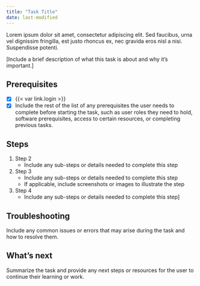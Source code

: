 ```yaml
---
title: "Task Title"
date: last-modified
---
```


Lorem ipsum dolor sit amet, consectetur adipiscing elit. Sed faucibus, urna vel dignissim fringilla, est justo rhoncus ex, nec gravida eros nisl a nisi. Suspendisse potenti. 

[Include a brief description of what this task is about and why it's important.]

::: {.prereq}

## Prerequisites

- [x] {{< var link.login >}}
- [x] Include the rest of the list of any prerequisites the user needs to complete before starting the task, such as user roles they need to hold, software prerequisites, access to certain resources, or completing previous tasks.

:::

## Steps

1. Step 2
   - Include any sub-steps or details needed to complete this step
2. Step 3
   - Include any sub-steps or details needed to complete this step
   - If applicable, include screenshots or images to illustrate the step
3. Step 4
   - Include any sub-steps or details needed to complete this step]

## Troubleshooting

Include any common issues or errors that may arise during the task and how to resolve them.

## What's next

Summarize the task and provide any next steps or resources for the user to continue their learning or work.


